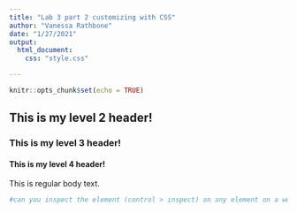 ```yaml
---
title: "Lab 3 part 2 customizing with CSS"
author: "Vanessa Rathbone"
date: "1/27/2021"
output: 
  html_document:
    css: "style.css"

---
```


```r
knitr::opts_chunk$set(echo = TRUE)


```

## This is my level 2 header! 

### This is my level 3 header! 

#### This is my level 4 header! 

This is regular body text. 
```r

#can you inspect the element (control > inspect) on any element on a website. 
```

